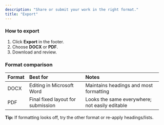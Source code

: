 ```yaml
---
description: "Share or submit your work in the right format."
title: "Export"
---
```


### How to export

1. Click **Export** in the footer.
2. Choose **DOCX** or **PDF**.
3. Download and review.

### Format comparison

| Format | Best for                          | Notes                                          |
| :----- | :-------------------------------- | :--------------------------------------------- |
| DOCX   | Editing in Microsoft Word         | Maintains headings and most formatting         |
| PDF    | Final fixed layout for submission | Looks the same everywhere; not easily editable |

**Tip:** If formatting looks off, try the other format or re-apply headings/lists.
